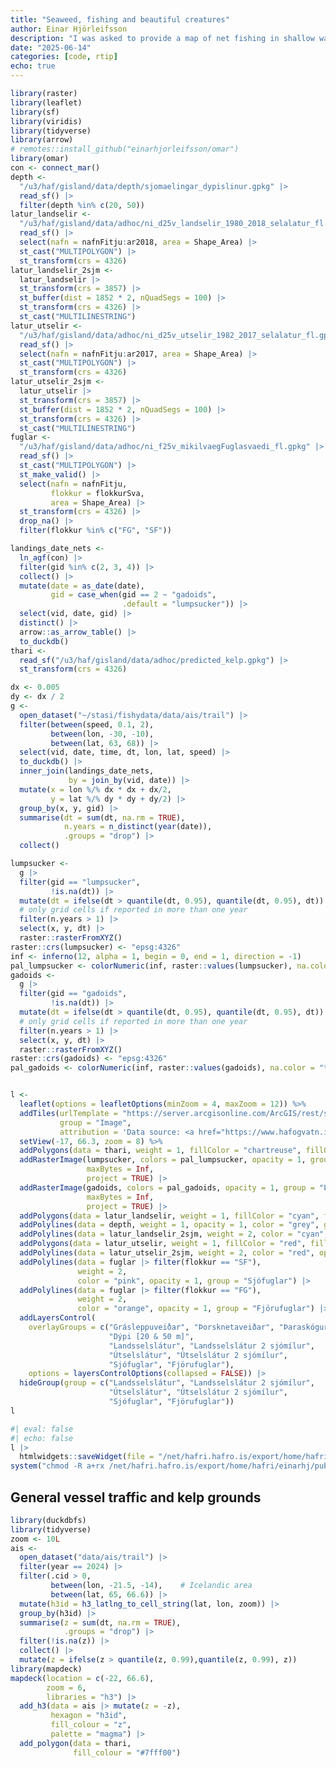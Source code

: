 ```yaml
---
title: "Seaweed, fishing and beautiful creatures"
author: Einar Hjörleifsson
description: "I was asked to provide a map of net fishing in shallow waters, sea-weed bed distribution, seal rutting areas and coastal bird distributions. Here is the code behind that delivery."
date: "2025-06-14"
categories: [code, rtip]
echo: true
---
```


```r
library(raster)
library(leaflet)
library(sf)
library(viridis)
library(tidyverse)
library(arrow)
# remotes::install_github("einarhjorleifsson/omar")
library(omar)
con <- connect_mar()
depth <- 
  "/u3/haf/gisland/data/depth/sjomaelingar_dypislinur.gpkg" |> 
  read_sf() |> 
  filter(depth %in% c(20, 50))
latur_landselir <- 
  "/u3/haf/gisland/data/adhoc/ni_d25v_landselir_1980_2018_selalatur_fl.gpkg" |> 
  read_sf() |> 
  select(nafn = nafnFitju:ar2018, area = Shape_Area) |> 
  st_cast("MULTIPOLYGON") |> 
  st_transform(crs = 4326)
latur_landselir_2sjm <-
  latur_landselir |> 
  st_transform(crs = 3857) |> 
  st_buffer(dist = 1852 * 2, nQuadSegs = 100) |> 
  st_transform(crs = 4326) |> 
  st_cast("MULTILINESTRING")
latur_utselir <- 
  "/u3/haf/gisland/data/adhoc/ni_d25v_utselir_1982_2017_selalatur_fl.gpkg" |> 
  read_sf() |> 
  select(nafn = nafnFitju:ar2017, area = Shape_Area) |> 
  st_cast("MULTIPOLYGON") |> 
  st_transform(crs = 4326)
latur_utselir_2sjm <-
  latur_utselir |> 
  st_transform(crs = 3857) |> 
  st_buffer(dist = 1852 * 2, nQuadSegs = 100) |> 
  st_transform(crs = 4326) |> 
  st_cast("MULTILINESTRING")
fuglar <- 
  "/u3/haf/gisland/data/adhoc/ni_f25v_mikilvaegFuglasvaedi_fl.gpkg" |> 
  read_sf() |> 
  st_cast("MULTIPOLYGON") |> 
  st_make_valid() |> 
  select(nafn = nafnFitju,
         flokkur = flokkurSva,
         area = Shape_Area) |> 
  st_transform(crs = 4326) |> 
  drop_na() |> 
  filter(flokkur %in% c("FG", "SF"))

landings_date_nets <- 
  ln_agf(con) |>
  filter(gid %in% c(2, 3, 4)) |> 
  collect() |> 
  mutate(date = as_date(date),
         gid = case_when(gid == 2 ~ "gadoids",
                         .default = "lumpsucker")) |> 
  select(vid, date, gid) |> 
  distinct() |> 
  arrow::as_arrow_table() |> 
  to_duckdb()
thari <- 
  read_sf("/u3/haf/gisland/data/adhoc/predicted_kelp.gpkg") |> 
  st_transform(crs = 4326)

dx <- 0.005
dy <- dx / 2
g <- 
  open_dataset("~/stasi/fishydata/data/ais/trail") |>
  filter(between(speed, 0.1, 2),
         between(lon, -30, -10),
         between(lat, 63, 68)) |> 
  select(vid, date, time, dt, lon, lat, speed) |> 
  to_duckdb() |> 
  inner_join(landings_date_nets,
             by = join_by(vid, date)) |> 
  mutate(x = lon %/% dx * dx + dx/2,
         y = lat %/% dy * dy + dy/2) |> 
  group_by(x, y, gid) |> 
  summarise(dt = sum(dt, na.rm = TRUE),
            n.years = n_distinct(year(date)),
            .groups = "drop") |> 
  collect()

lumpsucker <- 
  g |> 
  filter(gid == "lumpsucker",
         !is.na(dt)) |> 
  mutate(dt = ifelse(dt > quantile(dt, 0.95), quantile(dt, 0.95), dt)) |>  
  # only grid cells if reported in more than one year
  filter(n.years > 1) |> 
  select(x, y, dt) |> 
  raster::rasterFromXYZ()
raster::crs(lumpsucker) <- "epsg:4326"
inf <- inferno(12, alpha = 1, begin = 0, end = 1, direction = -1)
pal_lumpsucker <- colorNumeric(inf, raster::values(lumpsucker), na.color = "transparent")
gadoids <- 
  g |> 
  filter(gid == "gadoids",
         !is.na(dt)) |> 
  mutate(dt = ifelse(dt > quantile(dt, 0.95), quantile(dt, 0.95), dt)) |>  
  # only grid cells if reported in more than one year
  filter(n.years > 1) |> 
  select(x, y, dt) |> 
  raster::rasterFromXYZ()
raster::crs(gadoids) <- "epsg:4326"
pal_gadoids <- colorNumeric(inf, raster::values(gadoids), na.color = "transparent")


l <-
  leaflet(options = leafletOptions(minZoom = 4, maxZoom = 12)) %>%
  addTiles(urlTemplate = "https://server.arcgisonline.com/ArcGIS/rest/services/World_Imagery/MapServer/tile/{z}/{y}/{x}",
           group = "Image",
           attribution = 'Data source: <a href="https://www.hafogvatn.is">Marine Rearch Institute</a>') %>%
  setView(-17, 66.3, zoom = 8) %>%
  addPolygons(data = thari, weight = 1, fillColor = "chartreuse", fillOpacity = 0.75, group = "Þaraskógur") |> 
  addRasterImage(lumpsucker, colors = pal_lumpsucker, opacity = 1, group = "Grásleppuveiðar",
                 maxBytes = Inf,
                 project = TRUE) |> 
  addRasterImage(gadoids, colors = pal_gadoids, opacity = 1, group = "Þorsknetaveiðar",
                 maxBytes = Inf,
                 project = TRUE) |> 
  addPolygons(data = latur_landselir, weight = 1, fillColor = "cyan", fillOpacity = 1, group = "Landsselslátur") |> 
  addPolylines(data = depth, weight = 1, opacity = 1, color = "grey", group = "Dýpi [20 & 50 m]") |> 
  addPolylines(data = latur_landselir_2sjm, weight = 2, color = "cyan", opacity = 1, group = "Landsselslátur 2 sjómílur") |> 
  addPolygons(data = latur_utselir, weight = 1, fillColor = "red", fillOpacity = 1, group = "Útselslátur") |> 
  addPolylines(data = latur_utselir_2sjm, weight = 2, color = "red", opacity = 1, group = "Útselslátur 2 sjómílur") |> 
  addPolylines(data = fuglar |> filter(flokkur == "SF"),
               weight = 2,
               color = "pink", opacity = 1, group = "Sjófuglar") |> 
  addPolylines(data = fuglar |> filter(flokkur == "FG"),
               weight = 2,
               color = "orange", opacity = 1, group = "Fjörufuglar") |> 
  addLayersControl(
    overlayGroups = c("Grásleppuveiðar", "Þorsknetaveiðar", "Þaraskógur", 
                      "Dýpi [20 & 50 m]",
                      "Landsselslátur", "Landsselslátur 2 sjómílur", 
                      "Útselslátur", "Útselslátur 2 sjómílur",
                      "Sjófuglar", "Fjörufuglar"),
    options = layersControlOptions(collapsed = FALSE)) |> 
  hideGroup(group = c("Landsselslátur", "Landsselslátur 2 sjómílur", 
                      "Útselslátur", "Útselslátur 2 sjómílur",
                      "Sjófuglar", "Fjörufuglar"))
l
```


```r
#| eval: false
#| echo: false
l |> 
  htmlwidgets::saveWidget(file = "/net/hafri.hafro.is/export/home/hafri/einarhj/public_html/fishers-kelp-and-other-beautiful-creatures.html")
system("chmod -R a+rx /net/hafri.hafro.is/export/home/hafri/einarhj/public_html/fishers-kelp-and-other-beautiful-creatures.html")
```


## General vessel traffic and kelp grounds

```r
library(duckdbfs)
library(tidyverse)
zoom <- 10L
ais <-
  open_dataset("data/ais/trail") |> 
  filter(year == 2024) |> 
  filter(.cid > 0,
         between(lon, -21.5, -14),    # Icelandic area
         between(lat, 65, 66.6)) |> 
  mutate(h3id = h3_latlng_to_cell_string(lat, lon, zoom)) |> 
  group_by(h3id) |> 
  summarise(z = sum(dt, na.rm = TRUE),
            .groups = "drop") |> 
  filter(!is.na(z)) |> 
  collect() |> 
  mutate(z = ifelse(z > quantile(z, 0.99),quantile(z, 0.99), z))
library(mapdeck)
mapdeck(location = c(-22, 66.6),
        zoom = 6,
        libraries = "h3") |> 
  add_h3(data = ais |> mutate(z = -z),
         hexagon = "h3id",
         fill_colour = "z",
         palette = "magma") |> 
  add_polygon(data = thari,
              fill_colour = "#7fff00")
```

